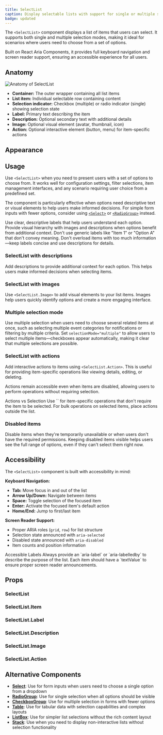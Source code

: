```yaml
---
title: SelectList
caption: Display selectable lists with support for single or multiple selections, keyboard navigation, and interactive actions.
badge: updated
---
```


The `<SelectList>` component displays a list of items that users can select. It supports both single and multiple selection modes, making it ideal for scenarios where users need to choose from a set of options.

Built on React Aria Components, it provides full keyboard navigation and screen reader support, ensuring an accessible experience for all users.

## Anatomy

<Image
  src="/selectlist/selectlist-anatomy.png"
  alt="Anatomy of SelectList"
  width={800}
  height={550}
  className="mx-auto block"
/>

- **Container:** The outer wrapper containing all list items
- **List item:** Individual selectable row containing content
- **Selection indicator:** Checkbox (multiple) or radio indicator (single) showing selection state
- **Label:** Primary text describing the item
- **Description:** Optional secondary text with additional details
- **Image:** Optional visual element (avatar, thumbnail, icon)
- **Action:** Optional interactive element (button, menu) for item-specific actions

## Appearance

<AppearanceDemo component={title} />

<AppearanceTable component={title} />

## Usage

Use `<SelectList>` when you need to present users with a set of options to choose from. It works well for configuration settings, filter selections, item management interfaces, and any scenario requiring user choice from a predefined set.

The component is particularly effective when options need descriptive text or visual elements to help users make informed decisions. For simple form inputs with fewer options, consider using [`<Select>`](/components/form/select/) or [`<RadioGroup>`](/components/form/radiogroup/) instead.

<GuidelineTiles>
  <Do>
    <Do.Description>
      Use clear, descriptive labels that help users understand each option.
    </Do.Description>
  </Do>
  <Do>
    <Do.Description>
      Provide visual hierarchy with images and descriptions when options benefit
      from additional context.
    </Do.Description>
  </Do>
  <Dont>
    <Dont.Description>
      Don't use generic labels like "Item 1" or "Option A" that don't convey
      meaning.
    </Dont.Description>
  </Dont>
  <Dont>
    <Dont.Description>
      Don't overload items with too much information—keep labels concise and use
      descriptions for details.
    </Dont.Description>
  </Dont>
</GuidelineTiles>

### SelectList with descriptions

Add descriptions to provide additional context for each option. This helps users make informed decisions when selecting items.

<ComponentDemo file="./selectlist-with-description.demo.tsx" />

### SelectList with images

Use `<SelectList.Image>` to add visual elements to your list items. Images help users quickly identify options and create a more engaging interface.

<ComponentDemo file="./selectlist-with-images.demo.tsx" />

### Multiple selection mode

Use multiple selection when users need to choose several related items at once, such as selecting multiple event categories for notifications or filtering by multiple criteria. Set `selectionMode="multiple"` to allow users to select multiple items—checkboxes appear automatically, making it clear that multiple selections are possible.

<ComponentDemo file="./selectlist-multiple-selection.demo.tsx" />

### SelectList with actions

Add interactive actions to items using `<SelectList.Action>`. This is useful for providing item-specific operations like viewing details, editing, or deleting.

Actions remain accessible even when items are disabled, allowing users to perform operations without requiring selection.

<ComponentDemo file="./selectlist-with-action.demo.tsx" />

<SectionMessage variant="info">
  <SectionMessage.Title>Actions vs Selection</SectionMessage.Title>
  <SectionMessage.Content>
    Use `<SelectList.Action>` for item-specific operations that don't require
    the item to be selected. For bulk operations on selected items, place
    actions outside the list.
  </SectionMessage.Content>
</SectionMessage>

### Disabled items

Disable items when they're temporarily unavailable or when users don't have the required permissions. Keeping disabled items visible helps users see the full range of options, even if they can't select them right now.

<ComponentDemo file="./selectlist-disabled-items.demo.tsx" />

## Accessibility

The `<SelectList>` component is built with accessibility in mind:

**Keyboard Navigation:**

- **Tab:** Move focus in and out of the list
- **Arrow Up/Down:** Navigate between items
- **Space:** Toggle selection of the focused item
- **Enter:** Activate the focused item's default action
- **Home/End:** Jump to first/last item

**Screen Reader Support:**

- Proper ARIA roles (`grid`, `row`) for list structure
- Selection state announced with `aria-selected`
- Disabled state announced with `aria-disabled`
- Item counts and position information

<SectionMessage variant="info">
  <SectionMessage.Title>Accessible Labels</SectionMessage.Title>
  <SectionMessage.Content>
    Always provide an `aria-label` or `aria-labelledby` to describe the purpose
    of the list. Each item should have a `textValue` to ensure proper screen
    reader announcements.
  </SectionMessage.Content>
</SectionMessage>

## Props

<StorybookHintMessage component={title} />

### SelectList

<PropsTable component={title} />

### SelectList.Item

<PropsTable component="SelectListItem" />

### SelectList.Label

<PropsTable component="SelectListLabel" />

### SelectList.Description

<PropsTable component="SelectListDescription" />

### SelectList.Image

<PropsTable component="SelectListImage" />

### SelectList.Action

<PropsTable component="SelectListAction" />

## Alternative Components

- **[Select](/components/form/select/)**: Use for form inputs when users need to choose a single option from a dropdown
- **[RadioGroup](/components/form/radiogroup/)**: Use for single selection when all options should be visible
- **[CheckboxGroup](/components/form/checkboxgroup/)**: Use for multiple selection in forms with fewer options
- **[Table](/components/content/table/)**: Use for tabular data with selection capabilities and complex layouts
- **[ListBox](/components/collection/listbox/)**: Use for simpler list selections without the rich content layout
- **[Stack](/components/layout/stack/)**: Use when you need to display non-interactive lists without selection functionality
